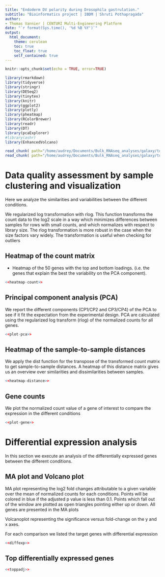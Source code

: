 ```yaml
---
title: "Endoderm DV polarity during Drosophila gastrulation."
subtitle: "Bioinformatics project | IBDM | Shruti Pothapragada"
author:
- Thomas Vannier | CENTURI Multi-Engineering Platform
date: "`r format(Sys.time(), '%d %B %Y')`"
output:
  html_document: 
    theme: cerulean
    toc: true
    toc_float: true
    self_contained: true
---
```


```r
knitr::opts_chunk$set(echo = TRUE, error=TRUE)
```

```r
library(rmarkdown)
library(tidyverse)
library(stringr)
library(DESeq2)
library(tinytex)
library(knitr)
library(ggplot2)
library(plotly)
library(pheatmap)
library(RColorBrewer)
library(readr)
library(DT)
library(pcaExplorer)
#library(ashr)
library(EnhancedVolcano)
```

[//]: # "Load the various chunks in the various files"
```r
read_chunk( path="/home/audrey/Documents/Bulk_RNAseq_analyses/galaxy/tools/myTools/Deseq2_Report/data_quality_galaxy.R")
read_chunk( path="/home/audrey/Documents/Bulk_RNAseq_analyses/galaxy/tools/myTools/Deseq2_Report/diffexp_galaxy.R")
```
# Data quality assessment by sample clustering and visualization

Here we analyze the similarities and variabilities between the different conditions.

We regularized log transformation with rlog.
This function transforms the count data to the log2 scale in a way which minimizes
differences between samples for rows with small counts, and which normalizes with 
respect to library size. The rlog transformation is more robust in the case
when the size factors vary widely. The transformation is useful when checking for outliers 

## Heatmap of the count matrix

- Heatmap of the 50 genes with the top and bottom loadings.
(i.e. the genes that explain the best the variability on the PCA component).

```r
<<heatmap-count>>
```

## Principal component analysis (PCA)

We report the different components (CP1/CP2 and CP3/CP4) of the PCA
to see if it fit the expectation from the experimental design.
PCA are calculated using the regularized log transform (rlog) of 
the normalized counts for all genes.

```r
<<plot-pca>>
```

## Heatmap of the sample-to-sample distances

We apply the dist function for the transpose of the transformed count matrix to get sample-to-sample distances.
A heatmap of this distance matrix gives us an overview over similarities and dissimilarities between samples. 

```r
<<heatmap-distance>>
```

## Gene counts

We plot the normalized count value of a gene of interest to compare the expression in the different conditions

```r
<<plot-gene>>
```

# Differential expression analysis

In this section we execute an analysis of the differentially expressed genes 
between the different conditions.

## MA plot and Volcano plot

MA plot representing the log2 fold changes attributable to a given variable over
the mean of normalized counts for each conditions. 
Points will be colored in blue if the adjusted p value is less than 0.1.
Points which fall out of the window are plotted as open triangles pointing 
either up or down. All genes are presented in the MA plots

Volcanoplot representing the significance versus fold-change on the y and x axes.

For each comparison we listed the target genes with differential expression 

```r
<<diffexp>>
```

## Top differentially expressed genes

```r
<<toppadj>>
```

